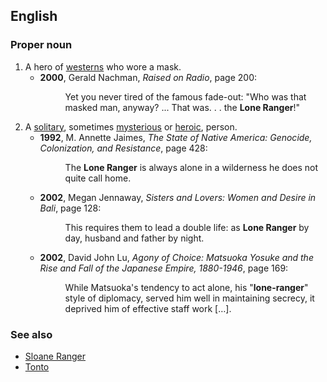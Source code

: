 ==English==
{{wikipedia}}

===Proper noun===
{{en-proper noun|head=[[lone|Lone]] [[ranger|Ranger]]}}

# A hero of [[western]]s who wore a mask.
#* '''2000''', Gerald Nachman, ''Raised on Radio'', page 200:
#*: Yet you never tired of the famous fade-out: "Who was that masked man, anyway? ... That was. . . the '''Lone Ranger'''!"
# A [[solitary]], sometimes [[mysterious]] or [[heroic]], person.
#* '''1992''', M. Annette Jaimes, ''The State of Native America: Genocide, Colonization, and Resistance'', page 428:
#*: The '''Lone Ranger''' is always alone in a wilderness he does not quite call home.
#* '''2002''', Megan Jennaway, ''Sisters and Lovers: Women and Desire in Bali'', page 128:
#*: This requires them to lead a double life: as '''Lone Ranger''' by day, husband and father by night.
#* '''2002''', David John Lu, ''Agony of Choice: Matsuoka Yosuke and the Rise and Fall of the Japanese Empire, 1880-1946'', page 169:
#*: While Matsuoka's tendency to act alone, his "'''lone-ranger'''" style of diplomacy, served him well in maintaining secrecy, it deprived him of effective staff work […].

===See also===
* [[Sloane Ranger]] <!-- or is it a derived term? -->
* [[Tonto]]